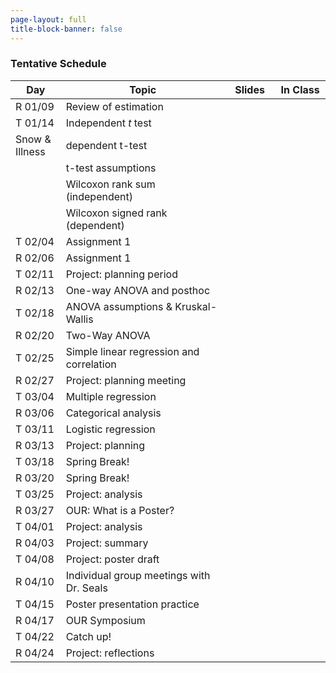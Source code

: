```yaml
---
page-layout: full
title-block-banner: false
---
```


<!-- {{< fa display >}} {{< fa paperclip >}} -->
<!--  -->


### Tentative Schedule 

| Day | Topic | Slides | In Class |
|----|-------------|:--:|:--:|
| R 01/09 | Review of estimation | <a href="files/lectures/W01-L1-review-of-estimation.html"><i class="fa fa-display fa-s" style="color: #8DC8E8;"></i></a> <a href="https://github.com/samanthaseals/STA4173Sp25TR/blob/main/files/lectures/W01-L1-review-of-estimation.qmd"><i class="fa fa-paperclip" style="color: #8DC8E8;"></i></a> | <a href="files/assignments/Assignment0.html"><i class="fa fa-display fa-s" style="color: #8DC8E8;"></i></a> <a href="https://github.com/samanthaseals/STA4173Sp25TR/blob/main/files/assignments/Assignment0.qmd"><i class="fa fa-paperclip" style="color: #8DC8E8;"></i></a> |
| T 01/14 | Independent *t* test | <a href="files/lectures/W02-L1-two-sample-t.html"><i class="fa fa-display fa-s" style="color: #8DC8E8;"></i></a> <a href="https://github.com/samanthaseals/STA4173Sp25TR/blob/main/files/lectures/W02-L1-two-sample-t.qmd"><i class="fa fa-paperclip" style="color: #8DC8E8;"></i></a> |
| Snow & Illness | dependent t-test | <a href="files/lectures/W04-L1-dependent-t.html"><i class="fa fa-display fa-s" style="color: #8DC8E8;"></i></a> <a href="https://github.com/samanthaseals/STA4173Sp25TR/blob/main/files/lectures/W04-L1-dependent-t.qmd"><i class="fa fa-paperclip" style="color: #8DC8E8;"></i></a> |
| | t-test assumptions | <a href="files/lectures/W04-L2-assumptions.html"><i class="fa fa-display fa-s" style="color: #8DC8E8;"></i></a> <a href="https://github.com/samanthaseals/STA4173Sp25TR/blob/main/files/lectures/W04-L2-assumptions.qmd"><i class="fa fa-paperclip" style="color: #8DC8E8;"></i></a> |
| | Wilcoxon rank sum (independent) | <a href="files/lectures/W04-L3-Wilcoxon-rank-sum.html"><i class="fa fa-display fa-s" style="color: #8DC8E8;"></i></a> <a href="https://github.com/samanthaseals/STA4173Sp25TR/blob/main/files/lectures/W04-L3-Wilcoxon-rank-sum.qmd"><i class="fa fa-paperclip" style="color: #8DC8E8;"></i></a> |
| | Wilcoxon signed rank (dependent) | <a href="files/lectures/W04-L4-Wilcoxon-signed-rank.html"><i class="fa fa-display fa-s" style="color: #8DC8E8;"></i></a> <a href="https://github.com/samanthaseals/STA4173Sp25TR/blob/main/files/lectures/W04-L4-Wilcoxon-signed-rank.qmd"><i class="fa fa-paperclip" style="color: #8DC8E8;"></i></a> |
| T 02/04 | Assignment 1 | | |
| R 02/06 | Assignment 1 | | |
| T 02/11 | Project: planning period | | |
| R 02/13 | One-way ANOVA and posthoc | <a href="files/lectures/W06-L1-one-way-ANOVA-posthoc.html"><i class="fa fa-display fa-s" style="color: #8DC8E8;"></i></a> <a href="https://github.com/samanthaseals/STA4173Sp25TR/blob/main/files/lectures/W06-L1-one-way-ANOVA-posthoc.qmd"><i class="fa fa-paperclip" style="color: #8DC8E8;"></i></a> |
| T 02/18 | ANOVA assumptions & Kruskal-Wallis | | |
| R 02/20 | Two-Way ANOVA | | |
| T 02/25 | Simple linear regression and correlation | | |
| R 02/27 | Project: planning meeting | | |
| T 03/04 | Multiple regression | | |
| R 03/06 | Categorical analysis | | |
| T 03/11 | Logistic regression | | |
| R 03/13 | Project: planning | | |
| T 03/18 | Spring Break! | | |
| R 03/20 | Spring Break! | | | 
| T 03/25 | Project: analysis | | |
| R 03/27 | OUR: What is a Poster? | | |
| T 04/01 | Project: analysis | | |
| R 04/03 | Project: summary | | |
| T 04/08 | Project: poster draft | | |
| R 04/10 | Individual group meetings with Dr. Seals | | |
| T 04/15 | Poster presentation practice | | |
| R 04/17 | OUR Symposium | | | |
| T 04/22 | Catch up! | | |
| R 04/24 | Project: reflections | | |

